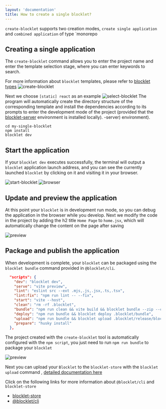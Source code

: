 ```yaml
---
layout: 'documentation'
title: How to create a single blocklet?
---
```


`create-blocklet` supports two creation modes, `create single application` and `combined application` of type `monorepo

## Creating a single application

The `create-blocklet` command allows you to enter the project name and enter the template selection stage, where you can enter keywords to search.

For more information about `blocklet` templates, please refer to [blocklet types](https://developer.blocklet.io/docs/zh/how-to/create)
![create-blocklet](./image/single-blocklet.png)

Next we choose `[static] react` as an example
![select-blocklet](./image/select-blocklet.png)
The program will automatically create the directory structure of the corresponding template and install the dependencies according to its prompts to enter the development mode of the project (provided that the [blocklet-server](https://developer.blocklet.io/docs/zh/quick-start/blocklet) environment is installed locally). -server) environment).

```shell
cd my-single-blocklet
npm install
blocklet dev
```

## Start the application

If your `blocklet dev` executes successfully, the terminal will output a `blocklet` application launch address, and you can see the currently launched `blocklet` by clicking on it and visiting it in your browser.

![start-blocklet](./image/start-blocklet.png)
![browser](./image/browser.png)

## Update and preview the application

At this point your `blocklet` is in development run mode, so you can debug the application in the browser while you develop. Next we modify the code in the project by adding the h2 title `Home Page` to `home.jsx`, which will automatically change the content on the page after saving

![preview](./image/preview.png)

## Package and publish the application

When development is complete, your `blocklet` can be packaged using the `blocklet bundle` command provided in `@blocklet/cli`.

```json
  "scripts": {
    "dev": "blocklet dev",
    "serve": "vite preview",
    "lint": "eslint src --ext .mjs,.js,.jsx,.ts,.tsx",
    "lint:fix": "npm run lint -- --fix",
    "start": "vite --host",
    "clean": "rm -rf .blocklet",
    "bundle": "npm run clean && vite build && blocklet bundle --zip --create-release",
    "deploy": "npm run bundle && blocklet deploy .blocklet/bundle",
    "upload": "npm run bundle && blocklet upload .blocklet/release/blocklet.json",
    "prepare": "husky install"
  },
```

The project created with the `create-blocklet` tool is automatically configured with the `npm script`, you just need to run `npm run bundle` to package your `blocklet`

![preview](./image/bundle.png)

Next you can upload your `Blocklet` to the `blocklet-store` with the `blocklet upload` command , [detailed documentation here](https://developer.blocklet.io/docs/zh/how-to/publish)

Click on the following links for more information about `@blocklet/cli` and `blocklet-store`

- [blocklet-store](https://store.blocklet.dev/pages/zh/)
- [@blocklet/cli](https://developer.blocklet.io/docs/en/reference/blocklet-cli)
